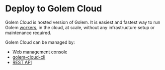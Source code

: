 # Deploy to Golem Cloud

Golem Cloud is hosted version of Golem. It is easiest and fastest way to run Golem [workers](/docs/concepts/workers.mdx),
in the cloud, at scale, without any infrastructure setup or maintenance required.

Golem Cloud can be managed by:

- [Web management console](https://console.golem.cloud/)
- [golem-cloud-cli](/docs/cli)
- [REST API](cloud-rest-api.mdx)
